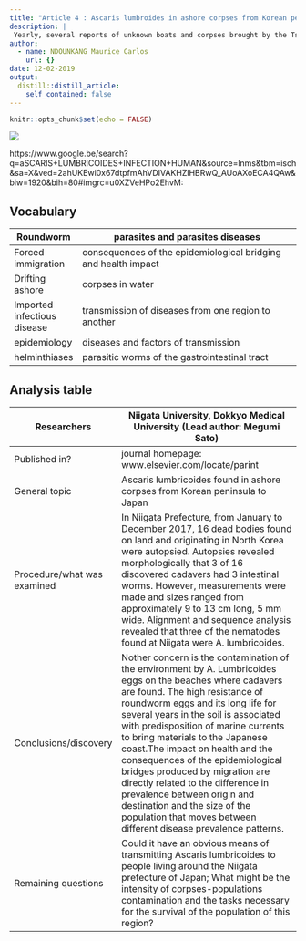 ```yaml
---
title: "Article 4 : Ascaris lumbroides in ashore corpses from Korean peninsula to Japan"
description: |
 Yearly, several reports of unknown boats and corpses brought by the Tsushima Current are found ashore Japanese coast. Further molecular analysis of ITS1, 5.8S rDNA and ITS2 sequences conﬁrmed all specimens were Ascaris lumbricoides; but the potential eﬀect of this phenomena in public health is unknown.
author:
  - name: NDOUNKANG Maurice Carlos
    url: {}
date: 12-02-2019
output:
  distill::distill_article:
    self_contained: false
---
```


```r
knitr::opts_chunk$set(echo = FALSE)
```
![](image/Ascariasis-732x549-thumbnail.jpg)

https://www.google.be/search?q=aSCARIS+LUMBRICOIDES+INFECTION+HUMAN&source=lnms&tbm=isch&sa=X&ved=2ahUKEwi0x67dtpfmAhVDIVAKHZlHBRwQ_AUoAXoECA4QAw&biw=1920&bih=80#imgrc=u0XZVeHPo2EhvM:


## Vocabulary  

| Roundworm                                              |   parasites and parasites diseases                                                                                                                                                                                            |
| ---------------------------- | ---------------------------------------------------------------------------------------------------------------------------------------------------------------------------------------------------------------------------------------------------------------------------------------------------------------------------------------------------------------------------------------------------------------- |
| Forced immigration                                      |  consequences of the epidemiological bridging and health impact                                                                                                                                                                                                                                                                                                                                                                   |
|  Drifting ashore                                        | corpses in water                                                                                                                                                                                                                                               |
|  Imported infectious disease                            | transmission of diseases from one region to another                                                                                                                                                                                                                                                                                                                                                                               |
|   epidemiology                                          |        diseases and factors of transmission                                                                                                                                                                                                                                                                                                                                                                                        |
|helminthiases                                            | parasitic worms of the gastrointestinal tract                                                                                                                                                                                                                     |

## Analysis table 


|Researchers                                                   | Niigata University, Dokkyo Medical University (Lead author: Megumi Sato)                                                                                                                                                                                                                                                     |
| ---------------------------- | -------------------------------------------------------------------------------------------------------------------------------------------------------------------------------------------------------------------------------------------------------------------------------------------------------------------------------------------------------------------------------------------------------------------------------------------------------- |
|Published in?                                                 | journal homepage: www.elsevier.com/locate/parint                                                                                                                                                                                                                                                                                                                                                                               |
|General topic                                                 | Ascaris lumbricoides found in ashore corpses from Korean peninsula to Japan                                                                                                                                                                                                                                                                                                                                                                                                                                                                                                                    |
|Procedure/what was examined                                  |In Niigata Prefecture, from January to December 2017, 16 dead bodies found on land and originating in North Korea were autopsied. Autopsies revealed morphologically that 3 of 16 discovered cadavers had 3 intestinal worms. However, measurements were made and sizes ranged from approximately 9 to 13 cm long, 5 mm wide. Alignment and sequence analysis revealed that three of the nematodes found at Niigata were A. lumbricoides.                                                                                                                                                                                                                                                                                                                                                                                                                                                                                    |
|Conclusions/discovery                                       |  Nother concern is the contamination of the environment by A. Lumbricoides eggs on the beaches where cadavers are found. The high resistance of roundworm eggs and its long life for several years in the soil is associated with predisposition of marine currents to bring materials to the Japanese coast.The impact on health and the consequences of the epidemiological bridges produced by migration are directly related to the difference in prevalence between origin and destination and the size of the population that moves between different disease prevalence patterns.                                                                                                                                                                                                                                                                                                                                                                                                                                                                                            |
|Remaining questions                                          |Could it have an obvious means of transmitting Ascaris lumbricoides to people living around the Niigata prefecture of Japan; What might be the intensity of corpses-populations contamination and the tasks necessary for the survival of the population of this region?                                                                                                                                                                                                                                                                                                                                                                                                                                                                                           | 
